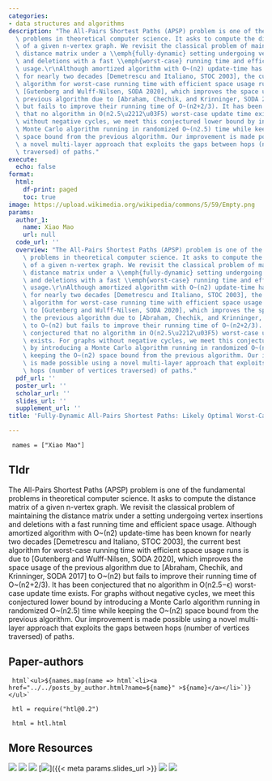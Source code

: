 ```yaml
---
categories:
- data structures and algorithms
description: "The All-Pairs Shortest Paths (APSP) problem is one of the fundamental\
  \ problems in theoretical computer science. It asks to compute the distance matrix\
  \ of a given n-vertex graph. We revisit the classical problem of maintaining the\
  \ distance matrix under a \\emph{fully-dynamic} setting undergoing vertex insertions\
  \ and deletions with a fast \\emph{worst-case} running time and efficient space\
  \ usage.\r\nAlthough amortized algorithm with O~(n2) update-time has been known\
  \ for nearly two decades [Demetrescu and Italiano, STOC 2003], the current best\
  \ algorithm for worst-case running time with efficient space usage runs is due to\
  \ [Gutenberg and Wulff-Nilsen, SODA 2020], which improves the space usage of the\
  \ previous algorithm due to [Abraham, Chechik, and Krinninger, SODA 2017] to O~(n2)\
  \ but fails to improve their running time of O~(n2+2/3). It has been conjectured\
  \ that no algorithm in O(n2.5\u2212\u03F5) worst-case update time exists. For graphs\
  \ without negative cycles, we meet this conjectured lower bound by introducing a\
  \ Monte Carlo algorithm running in randomized O~(n2.5) time while keeping the O~(n2)\
  \ space bound from the previous algorithm. Our improvement is made possible using\
  \ a novel multi-layer approach that exploits the gaps between hops (number of vertices\
  \ traversed) of paths."
execute:
  echo: false
format:
  html:
    df-print: paged
    toc: true
image: https://upload.wikimedia.org/wikipedia/commons/5/59/Empty.png
params:
  author_1:
    name: Xiao Mao
    url: null
  code_url: ''
  overview: "The All-Pairs Shortest Paths (APSP) problem is one of the fundamental\
    \ problems in theoretical computer science. It asks to compute the distance matrix\
    \ of a given n-vertex graph. We revisit the classical problem of maintaining the\
    \ distance matrix under a \\emph{fully-dynamic} setting undergoing vertex insertions\
    \ and deletions with a fast \\emph{worst-case} running time and efficient space\
    \ usage.\r\nAlthough amortized algorithm with O~(n2) update-time has been known\
    \ for nearly two decades [Demetrescu and Italiano, STOC 2003], the current best\
    \ algorithm for worst-case running time with efficient space usage runs is due\
    \ to [Gutenberg and Wulff-Nilsen, SODA 2020], which improves the space usage of\
    \ the previous algorithm due to [Abraham, Chechik, and Krinninger, SODA 2017]\
    \ to O~(n2) but fails to improve their running time of O~(n2+2/3). It has been\
    \ conjectured that no algorithm in O(n2.5\u2212\u03F5) worst-case update time\
    \ exists. For graphs without negative cycles, we meet this conjectured lower bound\
    \ by introducing a Monte Carlo algorithm running in randomized O~(n2.5) time while\
    \ keeping the O~(n2) space bound from the previous algorithm. Our improvement\
    \ is made possible using a novel multi-layer approach that exploits the gaps between\
    \ hops (number of vertices traversed) of paths."
  pdf_url: ''
  poster_url: ''
  scholar_url: ''
  slides_url: ''
  supplement_url: ''
title: 'Fully-Dynamic All-Pairs Shortest Paths: Likely Optimal Worst-Case Update Time'

---
```

```ojs

 names = ["Xiao Mao"] 

``` 

## Tldr 
The All-Pairs Shortest Paths (APSP) problem is one of the fundamental problems in theoretical computer science. It asks to compute the distance matrix of a given n-vertex graph. We revisit the classical problem of maintaining the distance matrix under a \emph{fully-dynamic} setting undergoing vertex insertions and deletions with a fast \emph{worst-case} running time and efficient space usage.
Although amortized algorithm with O~(n2) update-time has been known for nearly two decades [Demetrescu and Italiano, STOC 2003], the current best algorithm for worst-case running time with efficient space usage runs is due to [Gutenberg and Wulff-Nilsen, SODA 2020], which improves the space usage of the previous algorithm due to [Abraham, Chechik, and Krinninger, SODA 2017] to O~(n2) but fails to improve their running time of O~(n2+2/3). It has been conjectured that no algorithm in O(n2.5−ϵ) worst-case update time exists. For graphs without negative cycles, we meet this conjectured lower bound by introducing a Monte Carlo algorithm running in randomized O~(n2.5) time while keeping the O~(n2) space bound from the previous algorithm. Our improvement is made possible using a novel multi-layer approach that exploits the gaps between hops (number of vertices traversed) of paths.

## Paper-authors

```ojs

 html`<ul>${names.map(name => html`<li><a href="../../posts_by_author.html?name=${name}" >${name}</a></li>`)}</ul>` 

``` 

```ojs

 htl = require("htl@0.2") 

``` 

```ojs

 html = htl.html 

``` 

## More Resources
[![](https://img.shields.io/badge/citation-scholar-9cf?style=flat.svg)]({{< meta params.scholar_url >}})
[![](https://img.shields.io/badge/PDF-green?style=flat)]({{< meta params.pdf_url >}})
[![](https://img.shields.io/badge/supplement-yellowgreen?style=flat)]({{< meta params.supplement_url >}})
[![](https://img.shields.io/badge/blog-blue?style=flat)]({{< meta params.slides_url >}}
[![](https://img.shields.io/badge/poster-yellow?style=flat)]({{< meta params.poster_url >}})
[![](https://img.shields.io/badge/code-blueviolet?style=flat)]({{< meta params.code_url >}})
